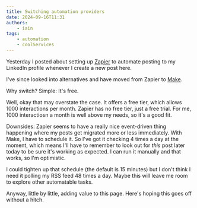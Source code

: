 ```yaml
---
title: Switching automation providers
date: 2024-09-16T11:31
authors:
    - iain
tags:
    - automation
    - coolServices
---
```

Yesterday I posted about setting up [Zapier](https://zapier.com/app/home) to
automate posting to my LinkedIn profile whenever I create a new post here.

I've since looked into alternatives and have moved from Zapier to
[Make](https://www.make.com/en).

Why switch? Simple: It's free.

Well, okay that may overstate the case. It offers a free tier, which allows 1000
interactions per month. Zapier has no free tier, just a free trial. For me, 1000
interactiosn a month is well above my needs, so it's a good fit.

Downsides:
Zapier seems to have a really nice event-driven thing happening where my posts
get migrated more or less immediately. With Make, I have to schedule it. So I've
got it checking 4 times a day at the moment, which means I'll have to remember
to look out for _this_ post later today to be sure it's working as expected. I
can run it manually and that works, so I'm optimistic.

I could tighten up that schedule (the default is 15 minutes) but I don't think I
need it polling my RSS feed 48 times a day. Maybe this will leave me room to
explore other automatable tasks.

Anyway, little by little, adding value to this page. Here's hoping this goes off
without a hitch.
